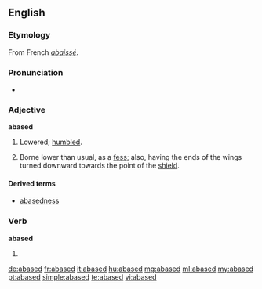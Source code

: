 ==English==

===Etymology===
From French ''[[abaissé]]''.

===Pronunciation===
* {{a|RP}} {{IPA|/əˈbeɪst/}}

===Adjective===
'''abased'''

# Lowered; [[humble]]d.
# {{heraldry}} Borne lower than usual, as a [[fess]]; also, having the ends of the wings turned downward towards the point of the [[shield]].

====Derived terms====
* [[abasedness]]

===Verb===
'''abased'''

# {{past of|[[abase]]}}

[[de:abased]]
[[fr:abased]]
[[it:abased]]
[[hu:abased]]
[[mg:abased]]
[[ml:abased]]
[[my:abased]]
[[pt:abased]]
[[simple:abased]]
[[te:abased]]
[[vi:abased]]